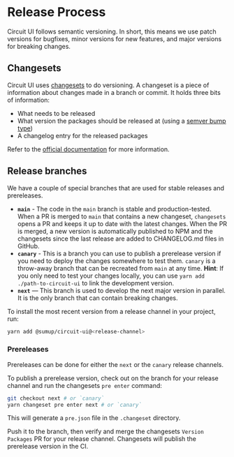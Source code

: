 
<Meta title="Contributing/Release Process" />

# Release Process

Circuit UI follows semantic versioning. In short, this means we use patch versions for bugfixes, minor versions for new features, and major versions for breaking changes.

## Changesets

Circuit UI uses [changesets](https://github.com/atlassian/changesets) to do versioning. A changeset is a piece of information about changes made in a branch or commit. It holds three bits of information:

- What needs to be released
- What version the packages should be released at (using a [semver bump type](https://semver.org/))
- A changelog entry for the released packages

Refer to the [official documentation](https://github.com/atlassian/changesets/blob/main/docs/adding-a-changeset.md#i-am-in-a-multi-package-repository-a-mono-repo) for more information.

## Release branches

We have a couple of special branches that are used for stable releases and prereleases.

- **`main`** - The code in the `main` branch is stable and production-tested. When a PR is merged to `main` that contains a new changeset, `changesets` opens a PR and keeps it up to date with the latest changes. When the PR is merged, a new version is automatically published to NPM and the changesets since the last release are added to CHANGELOG.md files in GitHub.
- **`canary`** - This is a branch you can use to publish a prerelease version if you need to deploy the changes somewhere to test them. `canary` is a throw-away branch that can be recreated from `main` at any time. **Hint**: If you only need to test your changes locally, you can use `yarn add ./path-to-circuit-ui` to link the development version.
- **`next`** — This branch is used to develop the next major version in parallel. It is the only branch that can contain breaking changes.

To install the most recent version from a release channel in your project, run:

```sh
yarn add @sumup/circuit-ui@<release-channel>
```

### Prereleases

Prereleases can be done for either the `next` or the `canary` release channels.

To publish a prerelease version, check out on the branch for your release channel and run the changesets `pre enter` command:

```bash
git checkout next # or `canary`
yarn changeset pre enter next # or `canary`
```

This will generate a `pre.json` file in the `.changeset` directory.

Push it to the branch, then verify and merge the changesets `Version Packages` PR for your release channel. Changesets will publish the prerelease version in the CI.
